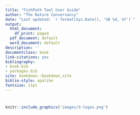 ```yaml
--- 
title: "FishPath Tool User Guide"
author: "The Nature Conservancy"
date: "Last updated: `r format(Sys.Date(), '%B %d, %Y')`"
output:
  html_document:
    df_print: paged
  pdf_document: default
  word_document: default
description: ''
documentclass: book
link-citations: yes
bibliography:
- book.bib
- packages.bib
site: bookdown::bookdown_site
biblio-style: apalike
fontsize: 11pt
---
```


#   {-}

```r
knitr::include_graphics('images/3-logos.png')
```
